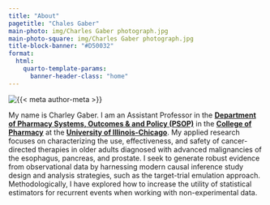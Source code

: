 ---
title: "About"
pagetitle: "Chales Gaber"
main-photo: img/Charles Gaber photograph.jpg
main-photo-square: img/Charles Gaber photograph.jpg
title-block-banner: "#D50032"
format:
  html:
    quarto-template-params:
      banner-header-class: "home"
---
::: {.grid}

::: {.g-col-12 .g-col-sm-4}

```{=html}
<div class="grid" style="--bs-columns: 5; row-gap: 0;">
  <div class="g-col-1 g-col-sm-0"></div>
  <div class="g-col-3 g-col-sm-5">
    <picture>
      <source media="(max-width: 576px)" srcset="{{< meta main-photo-square >}}">
      <source media="(min-width: 576px)" srcset="{{< meta main-photo >}}">
      <img class="img-fluid" src="{{< meta main-photo >}}" alt="{{< meta author-meta >}}">
    </picture>
  </div>
  <div class="g-col-1 g-col-sm-0"></div>
</div>
```

:::

::: {.g-col-12 .g-col-sm-8}

My name is Charley Gaber. I am an Assistant Professor in the [**Department of Pharmacy Systems, Outcomes & and Policy (PSOP)**](https://psop.pharmacy.uic.edu/) in the [**College of Pharmacy**](https://pharmacy.uic.edu/) at the [**University of Illinois-Chicago**](https://www.uic.edu/). My applied research focuses on characterizing the use, effectiveness, and safety of cancer-directed therapies in older adults diagnosed with advanced malignancies of the esophagus, pancreas, and prostate. I seek to generate robust evidence from observational data by harnessing modern causal inference study design and analysis strategies, such as the target-trial emulation approach. Methodologically, I have explored how to increase the utility of statistical estimators for recurrent events when working with non-experimental data.
:::

:::